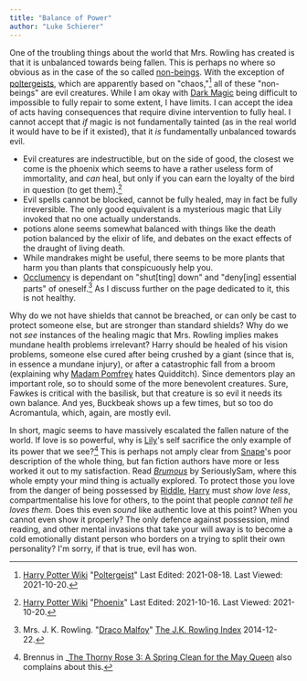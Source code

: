 ```yaml
---
title: "Balance of Power"
author: "Luke Schierer"
---
```


One of the troubling things about the world that Mrs. Rowling has created is
that it is unbalanced towards being fallen.  This is perhaps no where so obvious
as in the case of the so called [non-beings].  With the exception of [poltergeists], which are
apparently based on "chaos,"[^211020-10] all of these "non-beings" are evil
creatures.  While I am okay with [Dark Magic] being
difficult to impossible to fully repair to some extent, I have limits.  I can
accept the idea of acts having consequences that require divine intervention to
fully heal.  I cannot accept that *if* magic is not fundamentally tainted (as
in the real world it would have to be if it existed), that it *is*
fundamentally unbalanced towards evil.  

* Evil creatures are indestructible, but on the side of good, the closest we
  come is the phoenix which seems to have a rather useless form of immortality,
  and *can* heal, but only if you can earn the loyalty of the bird in question
  (to get them).[^211020-11]
* Evil spells cannot be blocked, cannot be fully healed, may in fact be fully
  irreversible.  The only good equivalent is a mysterious magic that Lily
  invoked that no one actually understands.
* potions alone seems somewhat balanced with things like the death potion
  balanced by the elixir of life, and debates on the exact effects of the
  draught of living death.  
* While mandrakes might be useful, there seems to be more plants that harm you
  than plants that conspicuously help you. 
* [Occlumency][] is dependant on "shut[ting] down" and "deny[ing] essential
  parts" of oneself.[^230109-1]  As I discuss further on the page dedicated to
  it, this is not healthy.

[Dark Magic]: <../magic/dark>

[non-beings]: <../non-beings>

[poltergeists]: <../non-beings/poltergeists>

Why do we not have shields that cannot be breached, or can only be cast to
protect someone else, but are stronger than standard shields?  Why do we not
*see* instances of the healing magic that Mrs. Rowling implies makes mundane
health problems irrelevant?  Harry should be healed of his vision problems,
someone else cured after being crushed by a giant (since that is, in essence a
mundane injury), or after a catastrophic fall from a broom (explaining why
[Madam Pomfrey][] hates Quidditch).  Since dementors play an important role, so
to should some of the more benevolent creatures.  Sure, Fawkes is critical with
the basilisk, but that creature is so evil it needs its own balance.  And yes,
Buckbeak shows up a few times, but so too do Acromantula, which, again, are
mostly evil.  

[Madam Pomfrey]: <../people/pomfrey>

In short, magic seems to have massively escalated the fallen nature of the
world.  If love is so powerful, why is [Lily][]'s self sacrifice the only
example of its power that we see?[^230109-2]  This is perhaps not amply clear
from [Snape]'s poor description of the whole thing, but fan fiction authors
have more or less worked it out to my satisfaction.  Read _[Brumous][]_ by
SeriouslySam, where this whole empty your mind thing is actually explored.  To
protect those you love from the danger of being possessed by [Riddle][],
[Harry][] must *show love less*, compartmentalise his love for others, to the
point that people *cannot tell he loves them.*  Does this even *sound* like
authentic love at this point?  When you cannot even show it properly?  The only
defence against possession, mind reading, and other mental invasions that take
your will away is to become a cold emotionally distant person who borders on a
trying to split their own personality?  I'm sorry, if that is true, evil has
won.

[Lily]: <../people/evans/lily_j.>

[Snape]: <../people/snape/severus>

[Riddle]: <../people/riddle/tom_marvolo>

[Harry]: <../people/potter/harry_james>

[Brumous]: https://archiveofourown.org/works/42882966

[Occlumency]: <../magic/the_mind_arts/Occlumency>

[^211020-11]: [Harry Potter Wiki](https://harrypotter.fandom.com/wiki/) 
    "[Phoenix](https://harrypotter.fandom.com/wiki/Phoenix)"
    Last Edited: 2021-10-16. Last Viewed: 2021-10-20.

[^211020-10]: [Harry Potter Wiki](https://harrypotter.fandom.com/wiki/)
    "[Poltergeist](https://harrypotter.fandom.com/wiki/Poltergeist)"
    Last Edited: 2021-08-18. Last Viewed: 2021-10-20. 

[^230109-1]: Mrs. J. K. Rowling. "[Draco Malfoy][]" [The J.K. Rowling Index][] 2014-12-22. 

[Draco Malfoy]: https://www.rowlingindex.org/work/dmpm/

[The J.K. Rowling Index]: https://www.rowlingindex.org

[^230109-2]: Brennus in _[The Thorny Rose 3: A Spring Clean for the May Queen][] also complains about this.

[The Thorny Rose 3: A Spring Clean for the May Queen]: https://www.fanfiction.net/s/10288020
